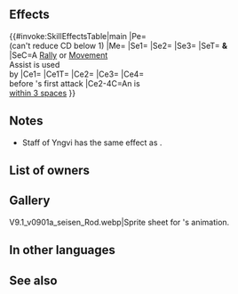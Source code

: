 {{Weapon Infobox
|tagid=SID_ユングヴィの聖杖
|intID=4524
|image=wep_rd070
|exclusive=1
|weaponType=Colorless Staff
|cost=400
|might=14
|range=2
|cooldown=-1
|effect=Accelerates Special trigger (cooldown count-1; max cooldown count value cannot be reduced below 1).<br>Foe cannot counterattack.<br><br>Unit can move to a space adjacent to any ally within 5 spaces.<br><br>If a Rally or movement Assist skill is used by unit, grants【Empathy】,【Canto (１)】, and the following status to unit and target ally for 1 turn: "If unit initiates combat, unit makes a guaranteed follow-up attack."<br><br>If unit is within 3 spaces of an ally, grants bonus to unit's Atk/Res = 6 + 20% of unit's Res at start of combat, deals damage = 20% of unit's Res (excluding area-of-effect Specials; damage from staff is calculated after combat damage is added), and grants Special cooldown count-1 to unit before unit's first attack during combat.<br><br>【Empathy】<br>Grants bonus to unit's Atk/Spd/Def/Res = number of types of【Bonus】effects, excluding stat bonuses, and【Penalty】effects, excluding stat penalties, active on player team and enemy team during combat (max 7).<br><br>【Canto (１)】<br>After an attack, Assist skill, or structure destruction, unit can move １ space(s).<br>(Once per turn. Only highest value applied. Does not stack.)<br><br>【Bonus】<br>All effects that last "for 1 turn" or "that turn only." Includes bonuses granted by a skill like Rally or Hone and positive status effects (extra movement or effects like Dominance).<br><br>【Penalty】<br>All effects that last "on foe through its next action." Includes penalties inflicted by a skill like Panic or Threaten and negative status effects (preventing counterattacks, restricting movement, or the effects of a skill like Triangle Adept or Guard).
|required=Assault
|properties=random_owner
}}
==Effects==
{{#invoke:SkillEffectsTable|main
|Pe={{Eft|Accelerate Special}}<br>(can't reduce CD below 1)
|Me={{Eft|Warp|[[adjacent]] to {{Tgt|Allies}}<br>[[within 5 spaces]]}}
|Se1={{SEt|Empathy}}
|Se2={{SEt|Canto (1)}}
|Se3={{SEt|Guaranteed Follow-Ups}}
|SeT={{Tgt|Unit}} '''&'''<br>{{Tgt|Target Ally}}
|SeC=A [[Rally Assist|Rally]] or [[Movement Assist|Movement]]<br>Assist is used<br>by {{Tgt|Unit}}
|Ce1={{Eft|Prevent Counter}}
|Ce1T={{Tgt|Foe}}
|Ce2={{Eft|Temporary buffs|Atk/Res|20% of {{Tgt|Unit}}'s Res<br>at start of combat, +6}}
|Ce3={{Eft|Damage Boost|20% of {{Tgt|Unit}}'s Res}}
|Ce4={{Eft|Reduce Cooldown|1}}<br>before {{Tgt|Unit}}'s first attack
|Ce2-4C=An {{Tgt|Ally}} is<br>[[within 3 spaces]]
}}

==Notes==
* Staff of Yngvi has the same effect as {{St|Dazzling Staff 3}}.
{{Prevent counterattacks}}
{{Warp interaction}}
{{Empathy}}
{{Canto|1|statusEffect=1}}
{{Guaranteed Follow-Ups}}
{{Temporary buffs}}
{{At start of combat}}
{{DamageBoost}}
{{CombatCooldownCount|-1}}
==List of owners==
{{Skill Hero List}}
==Gallery==
<gallery>
V9.1_v0901a_seisen_Rod.webp|Sprite sheet for {{PAGENAME}}'s animation.
</gallery>
==In other languages==
{{OtherLanguages
|japanese=
|german=
|spanishEU=
|spanishLA=
|french=
|italian=
|chineseTW=
|portuguese=
}}
==See also==
{{See also skills|cond=(Description LIKE '%【Empathy】%' OR Description LIKE '%"if unit initiates combat, unit makes a guaranteed follow-up attack%"%' OR Description LIKE '%Rally or Movement assist skill is used by unit%' OR Description LIKE '%unit can move to a space adjacent to an% ally within _ spaces%' AND Description NOT LIKE '%unit can move to a space adjacent to an% ally within 2 spaces%') AND Exclusive='1'}}
{{Weapons Navbox}}